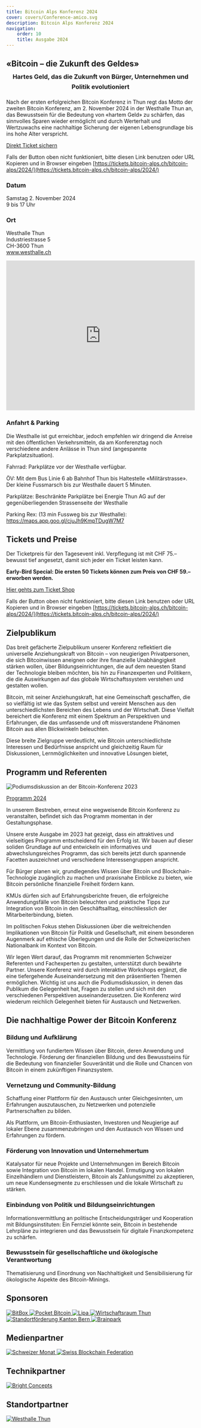 ```yaml
---
title: Bitcoin Alps Konferenz 2024
cover: covers/Conference-amico.svg
description: Bitcoin Alps Konferenz 2024
navigation:
    order: 10
    title: Ausgabe 2024
---
```


<h2 style="margin-bottom: 0;">«Bitcoin – die Zukunft des Geldes»</h2>
<h3 style="margin-top: 0.5em; text-align: center; line-height: 1.7">Hartes Geld, das die Zukunft von Bürger, Unternehmen und Politik evolutioniert</h3>
Nach der ersten erfolgreichen Bitcoin Konferenz in Thun regt das Motto der zweiten Bitcoin Konferenz, am 2. November 2024 in der Westhalle Thun an, das Bewusstsein für die Bedeutung von «hartem Geld» zu schärfen, das sinnvolles Sparen wieder ermöglicht und durch Werterhalt und Wertzuwachs eine nachhaltige Sicherung der eigenen Lebensgrundlage bis ins hohe Alter verspricht.

<p class="has-text-centered">
    <a class="button is-primary is-medium" target="_blank" href="https://tickets.bitcoin-alps.ch/bitcoin-alps/2024/">Direkt Ticket sichern</a>
</p>

Falls der Button oben nicht funktioniert, bitte diesen Link benutzen oder URL Kopieren und in Browser eingeben [https://tickets.bitcoin-alps.ch/bitcoin-alps/2024/](https://tickets.bitcoin-alps.ch/bitcoin-alps/2024/)

### Datum
Samstag 2. November 2024<br />
9 bis 17 Uhr

### Ort
Westhalle Thun<br />
Industriestrasse 5<br />
CH-3600 Thun<br />
www.westhalle.ch

<iframe width="100%" height="400px" src="https://api.mapbox.com/styles/v1/wagnergraphics/cljtu8hy301j801qy2wxwhdz5.html?title=false&access_token=pk.eyJ1Ijoid2FnbmVyZ3JhcGhpY3MiLCJhIjoiY2lta3B5bG83MDAyNHZ2a205anpnZTlkZyJ9.YSF7X-EHQmPn8O6qkDTwCg&zoomwheel=false#12/46.756589/7.614334" title="bitcoin-alps" style="border:none;"></iframe>

### Anfahrt & Parking
Die Westhalle ist gut erreichbar, jedoch empfehlen wir dringend die Anreise mit den öffentlichen Verkehrsmitteln, da am Konferenztag noch verschiedene andere Anlässe in Thun sind (angespannte Parkplatzsituation).

Fahrrad: Parkplätze vor der Westhalle verfügbar.

ÖV: Mit dem Bus Linie 6 ab Bahnhof Thun bis Haltestelle «Militärstrasse». Der kleine Fussmarsch bis zur Westhalle dauert 5 Minuten.

Parkplätze: Beschränkte Parkplätze bei Energie Thun AG auf der gegenüberliegenden Strassenseite der Westhalle

Parking Rex: (13 min Fussweg bis zur Westhalle): https://maps.app.goo.gl/cjuJh9KmpTDugW7M7

## Tickets und Preise
Der Ticketpreis für den Tagesevent inkl. Verpflegung ist mit CHF 75.– bewusst tief angesetzt, damit sich jeder ein Ticket leisten kann.

<p><strong>Early-Bird Special: Die ersten 50 Tickets können zum Preis von CHF 59.– erworben werden.</strong></p>

<p class="has-text-centered">
    <a class="button is-primary" target="_blank" href="https://tickets.bitcoin-alps.ch/bitcoin-alps/2024/">Hier gehts zum Ticket Shop</a>
</p>

Falls der Button oben nicht funktioniert, bitte diesen Link benutzen oder URL Kopieren und in Browser eingeben [https://tickets.bitcoin-alps.ch/bitcoin-alps/2024/](https://tickets.bitcoin-alps.ch/bitcoin-alps/2024/)

## Zielpublikum
Das breit gefächerte Zielpublikum unserer Konferenz reflektiert die universelle Anziehungskraft von Bitcoin – von neugierigen Privatpersonen, die sich Bitcoinwissen aneignen oder ihre  finanzielle Unabhängigkeit stärken wollen, über Bildungseinrichtungen, die auf dem neuesten Stand der Technologie bleiben möchten, bis hin zu Finanzexperten und Politikern, die die Auswirkungen auf das globale Wirtschaftssystem verstehen und gestalten wollen.

Bitcoin, mit seiner Anziehungskraft, hat eine Gemeinschaft geschaffen, die so vielfältig ist wie das System selbst und vereint Menschen aus den unterschiedlichsten Bereichen des Lebens und der Wirtschaft. Diese Vielfalt bereichert die Konferenz mit einem Spektrum an Perspektiven und Erfahrungen, die das umfassende und oft missverstandene Phänomen Bitcoin aus allen Blickwinkeln beleuchten.

Diese breite Zielgruppe verdeutlicht, wie Bitcoin unterschiedlichste Interessen und Bedürfnisse anspricht und gleichzeitig Raum für Diskussionen, Lernmöglichkeiten und innovative Lösungen bietet,

## Programm und Referenten
<Image src="konferenz23/BTC_Alps14.jpg" size="large" alt="Podiumsdiskussion an der Bitcoin-Konferenz 2023" />

<p class="has-text-centered">
    <a class="button is-primary is-medium" target="_blank" href="https://bitcoin-alps.ch/konferenz/2024-Programm/">Programm 2024</a>
</p>

In unserem Bestreben, erneut eine wegweisende Bitcoin Konferenz zu veranstalten, befindet sich das Programm momentan in der Gestaltungsphase.

Unsere erste Ausgabe im 2023 hat gezeigt, dass ein attraktives und vielseitiges Programm entscheidend für den Erfolg ist. Wir bauen auf dieser soliden Grundlage auf und entwickeln ein informatives und abwechslungsreiches Programm, das sich bereits jetzt durch spannende Facetten auszeichnet und verschiedene Interessengruppen anspricht.

Für Bürger planen wir, grundlegendes Wissen über Bitcoin und Blockchain-Technologie zugänglich zu machen und praxisnahe Einblicke zu bieten, wie Bitcoin persönliche finanzielle Freiheit fördern kann.

KMUs dürfen sich auf Erfahrungsberichte freuen, die erfolgreiche Anwendungsfälle von Bitcoin beleuchten und praktische Tipps zur Integration von Bitcoin in den Geschäftsalltag, einschliesslich der Mitarbeiterbindung, bieten.

Im politischen Fokus stehen Diskussionen über die weitreichenden Implikationen von Bitcoin für Politik und Gesellschaft, mit einem besonderen Augenmerk auf ethische Überlegungen und die Rolle der Schweizerischen Nationalbank im Kontext von Bitcoin.

Wir legen Wert darauf, das Programm mit renommierten Schweizer Referenten und Fachexperten zu gestalten, unterstützt durch bewährte Partner. Unsere Konferenz wird durch interaktive Workshops ergänzt, die eine tiefergehende Auseinandersetzung mit den präsentierten Themen ermöglichen. Wichtig ist uns auch die Podiumsdiskussion, in denen das Publikum die Gelegenheit hat, Fragen zu stellen und sich mit den verschiedenen Perspektiven auseinanderzusetzen. Die Konferenz wird wiederum reichlich Gelegenheit bieten für Austausch und Netzwerken.


## Die nachhaltige Power der Bitcoin Konferenz

### Bildung und Aufklärung
Vermittlung von fundiertem Wissen über Bitcoin, deren Anwendung und Technologie.
Förderung der finanziellen Bildung und des Bewusstseins für die Bedeutung von finanzieller Souveränität und die Rolle und Chancen von Bitcoin in einem zukünftigen Finanzsystem.

### Vernetzung und Community-Bildung
Schaffung einer Plattform für den Austausch unter Gleichgesinnten, um Erfahrungen auszutauschen, zu Netzwerken und potenzielle Partnerschaften zu bilden.

Als Plattform, um Bitcoin-Enthusiasten, Investoren und Neugierige auf lokaler Ebene zusammenzubringen und den Austausch von Wissen und Erfahrungen zu fördern.

### Förderung von Innovation und Unternehmertum
Katalysator für neue Projekte und Unternehmungen im Bereich Bitcoin sowie Integration von Bitcoin im lokalen Handel.
Ermutigung von lokalen Einzelhändlern und Dienstleistern, Bitcoin als Zahlungsmittel zu akzeptieren, um neue Kundensegmente zu erschliessen und die lokale Wirtschaft zu stärken.

### Einbindung von Politik und Bildungseinrichtungen
Informationsvermittlung an politische Entscheidungsträger und Kooperation mit Bildungsinstituten: Ein Fernziel könnte sein, Bitcoin in bestehende Lehrpläne zu integrieren und das Bewusstsein für digitale Finanzkompetenz zu schärfen.

### Bewusstsein für gesellschaftliche und ökologische Verantwortung
Thematisierung und Einordnung von Nachhaltigkeit und Sensibilisierung für ökologische Aspekte des Bitcoin-Minings.

## Sponsoren


<a href="https://bitbox.swiss/de/" target="_blank">
    <Image src="sponsors/Bitbox-logo.png" size="logo" alt="BitBox" />
</a>

<a href="https://pocketbitcoin.com/de" target="_blank">
    <Image src="sponsors/Pocket.png" size="logo" alt="Pocket Bitcoin" />
</a>

<a href="https://lipa.swiss/" target="_blank">
    <Image src="sponsors/lipa-logo.png" size="logo" alt="Lipa" />
</a>

<a href="https://www.wirtschaftsraumthun.ch/" target="_blank">
    <Image src="sponsors/logo-wrt.png" size="logo" alt="Wirtschaftsraum Thun" />
</a>

<a href="https://www.berninvest.be.ch/de/start.html" target="_blank">
    <Image src="sponsors/Logo_SF_BE_DE.png" size="logo" alt="Standortförderung Kanton Bern" />
</a>

<a href="https://brainpark.ch/" target="_blank">
    <Image src="sponsors/brainpark.png" size="logo" alt="Brainpark" />
</a>


## Medienpartner

<a href="https://schweizermonat.ch" target="_blank">
    <Image src="sponsors/schweizermonat-logo.png" size="logo" alt="Schweizer Monat" />
</a>

<a href="https://blockchainfederation.ch/" target="_blank">
    <Image src="sponsors/Logo_swiss-blockchain-federation.png" size="logo" alt="Swiss Blockchain Federation" />
</a>

## Technikpartner

<a href="https://brightconcepts.ch/Startseite/" target="_blank">
    <Image src="sponsors/Logo Bright Concepts - Technikpartner.png" size="logo" alt="Bright Concepts" />
</a>

## Standortpartner

<a href="https://www.thunersee.ch/planen/meeting-eventlocations/eventlocations/westhalle-thun" target="_blank">
    <Image src="sponsors/Logo Westhalle Thun - Standortpartner.png" size="logo" alt="Westhalle Thun" />
</a>
